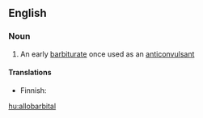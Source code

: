 ==English==

===Noun===
{{wikipedia}}
{{en-noun|-}}

# An early [[barbiturate]] once used as an [[anticonvulsant]]

====Translations====
{{trans-top|drug}}
* Finnish: {{t-|fi|allobarbitaali}}
{{trans-mid}}
{{trans-bottom}}

[[hu:allobarbital]]